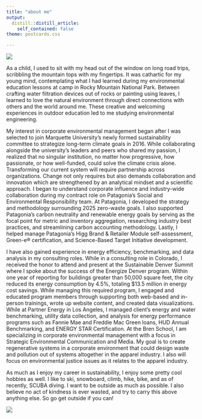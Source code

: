 ```yaml
---
title: "about me"
output:
  distill::distill_article:
    self_contained: false
theme: postcards.css

---
```


<img src="scuba.jpg" />
  
As a child, I used to sit with my head out of the window on long road trips, scribbling the mountain tops with my fingertips. It was cathartic for my young mind, contemplating what I had learned during my environmental education lessons at camp in Rocky Mountain National Park. Between crafting water filtration devices out of rocks or painting using leaves, I learned to love the natural environment through direct connections with others and the world around me. These creative and welcoming experiences in outdoor education led to me studying environmental engineering.

My interest in corporate environmental management began after I was selected to join Marquette University’s newly formed sustainability committee to strategize long-term climate goals in 2016. While collaborating alongside the university's leaders and peers who shared my passion, I realized that no singular institution, no matter how progressive, how passionate, or how well-funded, could solve the climate crisis alone. Transforming our current system will require partnership across organizations. Change not only requires but also demands collaboration and innovation which are strengthened by an analytical mindset and a scientific approach. I began to understand corporate influence and industry-wide collaboration during my contract role on Patagonia’s Social and Environmental Responsibility team. At Patagonia, I developed the strategy and methodology surrounding 2025 zero-waste goals. I also supported Patagonia’s carbon neutrality and renewable energy goals by serving as the focal point for metric and inventory aggregation, researching industry best practices, and streamlining carbon accounting methodology. Lastly, I helped manage Patagonia's Higg Brand & Retailer Module self-assessment, Green-e® certification, and Science-Based Target Initiative development. 

I have also gained experience in energy efficiency, benchmarking, and data analysis in my consulting roles. While in a consulting role in Colorado, I received the honor to attend and present at the Sustainable Denver Summit where I spoke about the success of the Energize Denver program. Within one year of reporting for buildings greater than 50,000 square feet, the city reduced its energy consumption by 4.5%, totaling $13.5 million in energy cost savings. While managing this required program, I engaged and educated program members through supporting both web-based and in-person trainings, wrote up website content, and created data visualizations. While at Partner Energy in Los Angeles, I  managed client's energy and water benchmarking, utility data collection, and analysis for energy performance programs such as Fannie Mae and Freddie Mac Green loans, HUD Annual Benchmarking, and ENERGY STAR Certification. At the Bren School, I am specializing in corporate environmental management with a focus in Strategic Environmental Communication and Media. My goal is to create regenerative systems in a corporate environment that could design waste and pollution out of systems altogether in the apparel industry. I also will focus on environmental justice issues as it relates to the apparel industry.

As much as I enjoy my career in sustainability, I enjoy some pretty cool hobbies as well. I like to ski, snowboard, climb, hike, bike, and as of recently, SCUBA diving. I want to be outside as much as possible. I also believe no act of kindness is ever wasted, and try to carry this above anything else. So go get outside if you can! 


<img src="scuba2.jpg" />
